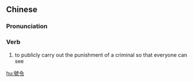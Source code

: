 {{also|号令}}
==Chinese==
{{zh-forms|s=号令}}

===Pronunciation===
{{zh-pron
|m=hàolìng
|c=hou6 ling6
|h=pfs=ho-lin
|mn=hō-lēng
|cat=v
}}

===Verb===
{{zh-verb}}

# {{lb|zh|archaic}} to publicly carry out the punishment of a criminal so that everyone can see

[[hu:號令]]